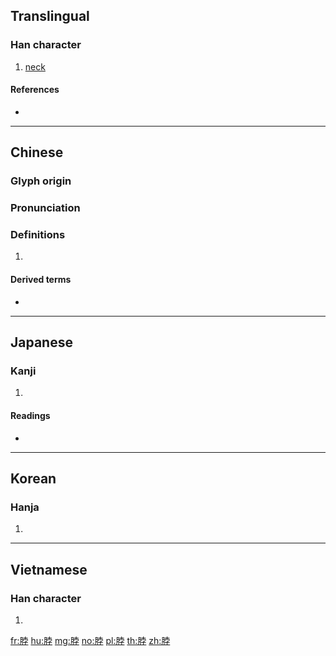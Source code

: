 {{character info/new}}
==Translingual==

===Han character===
{{Han char|rn=130|rad=肉|as=07|sn=11|four=74247|canj=BJBD}}

# [[neck]]

====References====
* {{Han ref|kx=0982.200|dkj=29497|dj=1435.180|hdz=32076.020|uh=8116|ud=33046|bh=B2E4|bd=45796}}

----

==Chinese==
{{zh-forms}}

===Glyph origin===
{{Han etym}}

===Pronunciation===
{{zh-pron
|m=bó
|c=but6
|h=pfs=
|md=
|mn=
|w=
|mc=y
|oc=y
|cat=
}}

===Definitions===
{{zh-hanzi}}

# {{rfdef|lang=zh}}

====Derived terms====
* {{zh-l|脖子}}

----

==Japanese==

===Kanji===
{{ja-kanji|grade=|rs=肉07}}

# {{defn|lang=ja|sort=肉07}}

====Readings====
* {{ja-readings|on=[[ほつ]] (hotsu), [[ぼち]] (bochi), [[ぼつ]] (botsu)|kun=|nanori=}}

----

==Korean==

===Hanja===
{{ko-hanja|hangeul=발|eumhun=|rv=bal|mr=pal|y=pal}}

# {{defn|lang=ko|sort=肉07}}

----

==Vietnamese==

===Han character===
{{vi-hantu|[[bột]]|rs=肉07}}

# {{defn|lang=vi|sort=肉07}}

[[fr:脖]]
[[hu:脖]]
[[mg:脖]]
[[no:脖]]
[[pl:脖]]
[[th:脖]]
[[zh:脖]]